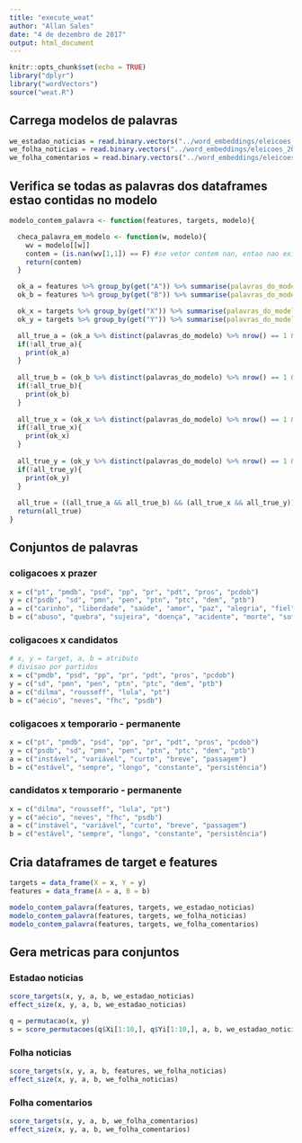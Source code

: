 ```yaml
---
title: "execute_weat"
author: "Allan Sales"
date: "4 de dezembro de 2017"
output: html_document
---
```


```r
knitr::opts_chunk$set(echo = TRUE)
library("dplyr")
library("wordVectors")
source("weat.R")
```

## Carrega modelos de palavras
```r
we_estadao_noticias = read.binary.vectors("../word_embeddings/eleicoes_2014/embeddings/eleicoes_2014_estadao.bin")
we_folha_noticias = read.binary.vectors("../word_embeddings/eleicoes_2014/embeddings/eleicoes_2014_folha.bin")
we_folha_comentarios = read.binary.vectors("../word_embeddings/eleicoes_2014/embeddings/folha_comentarios_eleicao_2014.bin")
```

## Verifica se todas as palavras dos dataframes estao contidas no modelo
```r
modelo_contem_palavra <- function(features, targets, modelo){

  checa_palavra_em_modelo <- function(w, modelo){
    wv = modelo[[w]]
    contem = (is.nan(wv[1,1]) == F) #se vetor contem nan, entao nao existe a palavra no modelo
    return(contem)
  }

  ok_a = features %>% group_by(get("A")) %>% summarise(palavras_do_modelo = checa_palavra_em_modelo(get("A"), modelo))
  ok_b = features %>% group_by(get("B")) %>% summarise(palavras_do_modelo = checa_palavra_em_modelo(get("B"), modelo))

  ok_x = targets %>% group_by(get("X")) %>% summarise(palavras_do_modelo = checa_palavra_em_modelo(get("X"), modelo))
  ok_y = targets %>% group_by(get("Y")) %>% summarise(palavras_do_modelo = checa_palavra_em_modelo(get("Y"), modelo))

  all_true_a = (ok_a %>% distinct(palavras_do_modelo) %>% nrow() == 1 && ok_a %>% distinct(palavras_do_modelo) == T)
  if(!all_true_a){
    print(ok_a)
  }
  
  all_true_b = (ok_b %>% distinct(palavras_do_modelo) %>% nrow() == 1 && ok_b %>% distinct(palavras_do_modelo) == T)
  if(!all_true_b){
    print(ok_b)
  }
  
  all_true_x = (ok_x %>% distinct(palavras_do_modelo) %>% nrow() == 1 && ok_x %>% distinct(palavras_do_modelo) == T)
  if(!all_true_x){
    print(ok_x)
  }
  
  all_true_y = (ok_y %>% distinct(palavras_do_modelo) %>% nrow() == 1 && ok_y %>% distinct(palavras_do_modelo) == T)
  if(!all_true_y){
    print(ok_y)
  }
  
  all_true = ((all_true_a && all_true_b) && (all_true_x && all_true_y))
  return(all_true)
}
```

## Conjuntos de palavras
### coligacoes x prazer
```r
x = c("pt", "pmdb", "psd", "pp", "pr", "pdt", "pros", "pcdob") 
y = c("psdb", "sd", "pmn", "pen", "ptn", "ptc", "dem", "ptb")
a = c("carinho", "liberdade", "saúde", "amor", "paz", "alegria", "fiel", "prazer", "gentil", "honesto", "sorte", "diploma", "presente", "honra", "família", "feliz", "férias")
b = c("abuso", "quebra", "sujeira", "doença", "acidente", "morte", "sofrimento", "assalto", "desastre", "ódio", "tragédia", "cadeia", "pobreza", "feio", "câncer", "morte", "prisão")
```

### coligacoes x candidatos
```r
# x, y = target, a, b = atributo
# divisao por partidos
x = c("pmdb", "psd", "pp", "pr", "pdt", "pros", "pcdob") 
y = c("sd", "pmn", "pen", "ptn", "ptc", "dem", "ptb")
a = c("dilma", "rousseff", "lula", "pt")
b = c("aécio", "neves", "fhc", "psdb")
```

### coligacoes x temporario - permanente
```r
x = c("pt", "pmdb", "psd", "pp", "pr", "pdt", "pros", "pcdob") 
y = c("psdb", "sd", "pmn", "pen", "ptn", "ptc", "dem", "ptb")
a = c("instável", "variável", "curto", "breve", "passagem")
b = c("estável", "sempre", "longo", "constante", "persistência")
```

### candidatos x temporario - permanente
```r
x = c("dilma", "rousseff", "lula", "pt")
y = c("aécio", "neves", "fhc", "psdb")
a = c("instável", "variável", "curto", "breve", "passagem")
b = c("estável", "sempre", "longo", "constante", "persistência")
```

## Cria dataframes de target e features
```r
targets = data_frame(X = x, Y = y)
features = data_frame(A = a, B = b)

modelo_contem_palavra(features, targets, we_estadao_noticias)
modelo_contem_palavra(features, targets, we_folha_noticias)
modelo_contem_palavra(features, targets, we_folha_comentarios)
```

## Gera metricas para conjuntos
### Estadao noticias
```r
score_targets(x, y, a, b, we_estadao_noticias)
effect_size(x, y, a, b, we_estadao_noticias)

q = permutacao(x, y)
s = score_permutacoes(q$Xi[1:10,], q$Yi[1:10,], a, b, we_estadao_noticias)

```

### Folha noticias
```r
score_targets(x, y, a, b, features, we_folha_noticias)
effect_size(x, y, a, b, we_folha_noticias)
```

### Folha comentarios
```r
score_targets(x, y, a, b, we_folha_comentarios)
effect_size(x, y, a, b, we_folha_comentarios)
```
